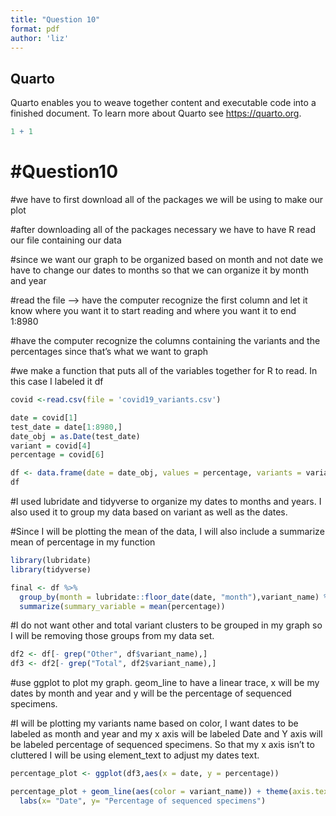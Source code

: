 ```yaml
---
title: "Question 10"
format: pdf
author: 'liz'
---
```


## Quarto

Quarto enables you to weave together content and executable code into a finished document. To learn more about Quarto see <https://quarto.org>.

```r
1 + 1
```

# #Question10

#we have to first download all of the packages we will be using to make our plot

#after downloading all of the packages necessary we have to have R read our file containing our data

#since we want our graph to be organized based on month and not date we have to change our dates to months so that we can organize it by month and year

#read the file --\> have the computer recognize the first column and let it know where you want it to start reading and where you want it to end 1:8980

#have the computer recognize the columns containing the variants and the percentages since that's what we want to graph

#we make a function that puts all of the variables together for R to read. In this case I labeled it df

```r
covid <-read.csv(file = 'covid19_variants.csv')

date = covid[1]
test_date = date[1:8980,]
date_obj = as.Date(test_date)
variant = covid[4]
percentage = covid[6]

df <- data.frame(date = date_obj, values = percentage, variants = variant)
df
```

#I used lubridate and tidyverse to organize my dates to months and years. I also used it to group my data based on variant as well as the dates.

#Since I will be plotting the mean of the data, I will also include a summarize mean of percentage in my function

```r
library(lubridate)
library(tidyverse)

final <- df %>%
  group_by(month = lubridate::floor_date(date, "month"),variant_name) %>%
  summarize(summary_variable = mean(percentage))
```

#I do not want other and total variant clusters to be grouped in my graph so I will be removing those groups from my data set.

```r
df2 <- df[- grep("Other", df$variant_name),]
df3 <- df2[- grep("Total", df2$variant_name),]
```

#use ggplot to plot my graph. geom_line to have a linear trace, x will be my dates by month and year and y will be the percentage of sequenced specimens.

#I will be plotting my variants name based on color, I want dates to be labeled as month and year and my x axis will be labeled Date and Y axis will be labeled percentage of sequenced specimens. So that my x axis isn't to cluttered I will be using element_text to adjust my dates text.

```r
percentage_plot <- ggplot(df3,aes(x = date, y = percentage))

percentage_plot + geom_line(aes(color = variant_name)) + theme(axis.text.x = element_text(angle = 90, vjust = 0.5)) + scale_x_date(date_breaks = "1 month",date_labels = "%b-%Y") +
  labs(x= "Date", y= "Percentage of sequenced specimens")
```

```{}
```
